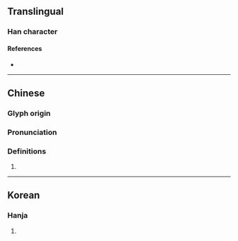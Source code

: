 {{character info/new}}
==Translingual==

===Han character===
{{Han char|rn=64|rad=手|as=10|sn=14|four=27502|canj=HEQ|ids=⿱般手}}

====References====
* {{Han ref|kx=0448.020|dkj=12506|dj=0798.190|hdz=31927.080|uh=642B|ud=25643|bh=E1D9|bd=57817}}

----

==Chinese==
{{zh-forms}}

===Glyph origin===
{{Han etym}}

===Pronunciation===
{{zh-pron
|m=pán
|c=bun1
|mc=y
|oc=y
|cat=
}}

===Definitions===
{{zh-hanzi}}

# {{rfdef|lang=zh}}

----

==Korean==

===Hanja===
{{ko-hanja|hangeul=반|eumhun=|rv=ban|mr=pan|y=pan}}

# {{defn|lang=ko|sort=手10}}